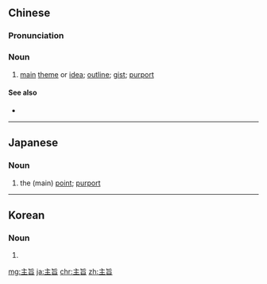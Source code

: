 ==Chinese==
{{zh-forms}}

===Pronunciation===
{{zh-pron
|m=zhǔzhǐ
|c=zyu2 zi2
|mn=qz,tw,xm,zz:chú-chí
|cat=n
}}

===Noun===
{{zh-noun}}

# [[main]] [[theme]] or [[idea]]; [[outline]]; [[gist]]; [[purport]]

====See also====
* {{zh-l|宗旨}}

----

==Japanese==
{{ja-kanjitab|しゅ|し|yomi=on}}

===Noun===
{{ja-noun|しゅし}}

# the (main) [[point]]; [[purport]]

----

==Korean==
{{ko-hanjatab|}}

===Noun===
{{ko-noun|hj|hangeul=주지}}

# {{hanja form of|주지|the (main) [[point]]; [[purport]]}}

[[mg:主旨]]
[[ja:主旨]]
[[chr:主旨]]
[[zh:主旨]]
